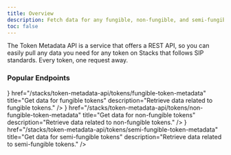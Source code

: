```yaml
---
title: Overview
description: Fetch data for any fungible, non-fungible, and semi-fungible token on Stacks.
toc: false
---
```



The Token Metadata API is a service that offers a REST API, so you can easily pull any data you need for any token on Stacks that follows SIP standards. Every token, one request away.

### Popular Endpoints

<Cards>
  <Card
    icon={<Blocks className='text-primary' />}
    href="/stacks/token-metadata-api/tokens/fungible-token-metadata"
    title="Get data for fungible tokens"
    description="Retrieve data related to fungible tokens."
  />
  <Card
    icon={<Braces className='text-primary' />}
    href="/stacks/token-metadata-api/tokens/non-fungible-token-metadata"
    title="Get data for non-fungible tokens"
    description="Retrieve data related to non-fungible tokens."
  />
  <Card
    icon={<CircleUserRound className='text-primary' />}
    href="/stacks/token-metadata-api/tokens/semi-fungible-token-metadata"
    title="Get data for semi-fungible tokens"
    description="Retrieve data related to semi-fungible tokens."
  />
</Cards>